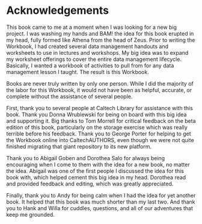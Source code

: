 # Acknowledgements {-}

This book came to me at a moment when I was looking for a new big project. I was washing my hands and BAM! the idea for this book erupted in my head, fully formed like Athena from the head of Zeus. Prior to writing the Workbook, I had created several data management handouts and worksheets to use in lectures and workshops. My big idea was to expand my worksheet offerings to cover the entire data management lifecycle. Basically, I wanted a workbook of activities to pull from for any data management lesson I taught. The result is this Workbook.

Books are never truly written by only one person. While I did the majority of the labor for this Workbook, it would not have been as helpful, accurate, or complete without the assistance of several people.

First, thank you to several people at Caltech Library for assistance with this book. Thank you Donna Wrublewski for being on board with this big idea and supporting it. Big thanks to Tom Morrell for critical feedback on the beta edition of this book, particularly on the storage exercise which was really terrible before his feedback. Thank you to George Porter for helping to get the Workbook online into CaltechAUTHORS, even though we were not quite finished migrating that giant repository to its new platform.

Thank you to Abigail Goben and Dorothea Salo for always being encouraging when I come to them with the idea for a new book, no matter the idea. Abigail was one of the first people I discussed the idea for this book with, which helped cement this big idea in my head. Dorothea read and provided feedback and editing, which was greatly appreciated.

Finally, thank you to Andy for being calm when I had the idea for yet another book. It helped that this book was much shorter than my last two. And thank you to Hank and Willa for cuddles, questions, and all of our adventures that keep me grounded.